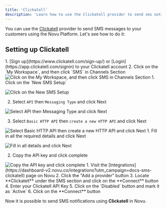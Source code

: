 ```yaml
---
title: 'Clickatell'
description: 'Learn how to use the Clickatell provider to send sms notifications using Novu'
---
```


You can use the [Clickatell](https://www.clickatell.com/) provider to send SMS messages to your customers using the Novu Platform. Let's see how to do it:

## Setting up Clickatell

<Steps>
<Step title="Create a Clickatell Account">
1. [Sign up](https://www.clickatell.com/sign-up/) or [Login](https://app.clickatell.com/signin) to your Clickatell account
2. Click on the `My Workspace`, and then click `SMS` in Channels Section

<img alt="Click on the My Workspace, and then click SMS in Channels Section" src="/images/channels-and-providers/sms/clickatell/step_01.png" />
</Step>

<Step title="Set up SMS API">
1. Click on the `New SMS Setup`

<img
  alt="Click on the New SMS Setup"
  src="/images/channels-and-providers/sms/clickatell/step_02.png"
/>

2. Select `API` then `Messaging Type` and click Next

<img
  alt="Select API then Messaging Type and click Next"
  src="/images/channels-and-providers/sms/clickatell/step_03.png"
/>

3. Select `Basic HTTP API` then `create a new HTTP API` and click Next

<img alt="Select Basic HTTP API then create a new HTTP API and click Next" src="/images/channels-and-providers/sms/clickatell/step_04.png" />
</Step>

<Step title="Configure API Settings">
1. Fill in all the required details and click Next

<img
  alt="Fill in all details and click Next"
  src="/images/channels-and-providers/sms/clickatell/step_05.png"
/>

2. Copy the API key and click complete

<img alt="Copy the API key and click complete" src="/images/channels-and-providers/sms/clickatell/step_06.png" />
</Step>

<Step title="Connect Clickatell to Novu">
1. Visit the [Integrations](https://dashboard-v2.novu.co/integrations?utm_campaign=docs-sms-clickatell) page on Novu
2. Click the "Add a provider" button
3. Locate **Clickatell** under the SMS section and click on the **Connect** button
4. Enter your Clickatell API Key
5. Click on the `Disabled` button and mark it as `Active`
6. Click on the **Connect** button
</Step>
</Steps>

Now it is possible to send SMS notifications using **Clickatell** in Novu.
